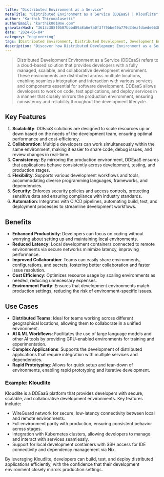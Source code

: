 ```yaml
---
title: "Distributed Environment as a Service"
metaTitle: "Distributed Environment as a Service (DDEaaS) | Kloudlite"
author: "Karthik Thirumalasetti"
authorEmail: "karthik001@me.com"
gravatarHash: "3613c388f0507bbbd89a8a6e7a0f3f79bbe49a779d34eafdaede663b3f2a2542"
date: "2024-06-04"
category: "engineering"
tags: [Distributed Environment, Distributed Development, Development Environments]
description: "Discover how Distributed Development Environment as a Service (DDEaaS) enhances scalability, collaboration, and productivity in development. Learn about Kloudlite's innovative DDEaaS solution for seamless, secure, and efficient software development."
---
```


> Distributed Development Environment as a Service (DDEaaS) refers to a cloud-based solution that provides developers with a fully managed, scalable, and collaborative development environment. These environments are distributed across multiple locations, enabling seamless integration and interaction with various services and components essential for software development. DDEaaS allows developers to work on code, test applications, and deploy services in a manner that closely mirrors the production environment, ensuring consistency and reliability throughout the development lifecycle.

## Key Features

1. **Scalability**: DDEaaS solutions are designed to scale resources up or down based on the needs of the development team, ensuring optimal performance and cost-efficiency.
2. **Collaboration**: Multiple developers can work simultaneously within the same environment, making it easier to share code, debug issues, and review changes in real-time.
3. **Consistency**: By mirroring the production environment, DDEaaS ensures that applications behave consistently across development, testing, and production stages.
4. **Flexibility**: Supports various development workflows and tools, accommodating diverse programming languages, frameworks, and dependencies.
5. **Security**: Enforces security policies and access controls, protecting sensitive data and ensuring compliance with industry standards.
6. **Automation**: Integrates with CI/CD pipelines, automating build, test, and deployment processes to streamline development workflows.

## Benefits

- **Enhanced Productivity**: Developers can focus on coding without worrying about setting up and maintaining local environments.
- **Reduced Latency**: Local development containers connected to remote environments via secure networks minimize latency, improving performance.
- **Improved Collaboration**: Teams can easily share environments, configurations, and secrets, fostering better collaboration and faster issue resolution.
- **Cost Efficiency**: Optimizes resource usage by scaling environments as needed, reducing unnecessary expenses.
- **Environment Parity**: Ensures that development environments match production settings, reducing the risk of environment-specific issues.

## Use Cases

- **Distributed Teams**: Ideal for teams working across different geographical locations, allowing them to collaborate in a unified environment.
- **AI & ML Workflows**: Facilitates the use of large language models and other AI tools by providing GPU-enabled environments for training and experimentation.
- **Complex Applications**: Supports the development of distributed applications that require integration with multiple services and dependencies.
- **Rapid Prototyping**: Allows for quick setup and tear-down of environments, enabling rapid prototyping and iterative development.

### Example: Kloudlite

Kloudlite is a DDEaaS platform that provides developers with secure, scalable, and collaborative development environments. Key features include:
- WireGuard network for secure, low-latency connectivity between local and remote environments.
- Full environment parity with production, ensuring consistent behavior across stages.
- Integration with Kubernetes clusters, allowing developers to manage and interact with services seamlessly.
- Support for local development containers with SSH access for IDE connectivity and dependency management via Nix.

By leveraging Kloudlite, developers can build, test, and deploy distributed applications efficiently, with the confidence that their development environment closely mirrors production settings.
